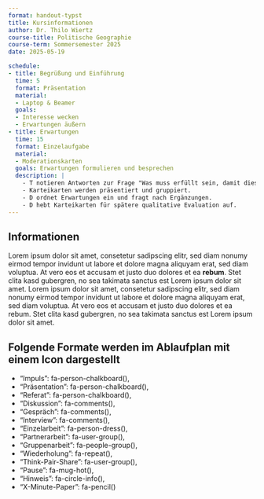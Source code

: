 ```yaml
---
format: handout-typst
title: Kursinformationen
author: Dr. Thilo Wiertz
course-title: Politische Geographie
course-term: Sommersemester 2025
date: 2025-05-19

schedule:
- title: Begrüßung und Einführung
  time: 5
  format: Präsentation
  material: 
  - Laptop & Beamer
  goals:
  - Interesse wecken
  - Erwartungen äußern
- title: Erwartungen
  time: 15
  format: Einzelaufgabe
  material:
  - Moderationskarten
  goals: Erwartungen formulieren und besprechen
  description: |
    - T notieren Antworten zur Frage "Was muss erfüllt sein, damit dieses Seminar für Sie ein Erfolg war?" auf Karteikarten.
    - Karteikarten werden präsentiert und gruppiert.
    - D ordnet Erwartungen ein und fragt nach Ergänzungen.
    - D hebt Karteikarten für spätere qualitative Evaluation auf.
---
```


## Informationen

Lorem ipsum dolor sit amet, consetetur sadipscing elitr, sed diam nonumy eirmod tempor invidunt ut labore et dolore magna aliquyam erat, sed diam voluptua. At vero eos et accusam et justo duo dolores et ea **rebum**. Stet clita kasd gubergren, no sea takimata sanctus est Lorem ipsum dolor sit amet. Lorem ipsum dolor sit amet, consetetur sadipscing elitr, sed diam nonumy eirmod tempor invidunt ut labore et dolore magna aliquyam erat, sed diam voluptua. At vero eos et accusam et justo duo dolores et ea rebum. Stet clita kasd gubergren, no sea takimata sanctus est Lorem ipsum dolor sit amet.

## Folgende Formate werden im Ablaufplan mit einem Icon dargestellt

- "Impuls": fa-person-chalkboard(),
- "Präsentation": fa-person-chalkboard(),
- "Referat": fa-person-chalkboard(),
- "Diskussion": fa-comments(),
- "Gespräch": fa-comments(),
- "Interview": fa-comments(),
- "Einzelarbeit": fa-person-dress(),
- "Partnerarbeit": fa-user-group(),
- "Gruppenarbeit": fa-people-group(),
- "Wiederholung": fa-repeat(),
- "Think-Pair-Share": fa-user-group(),
- "Pause": fa-mug-hot(),
- "Hinweis": fa-circle-info(),
- "X-Minute-Paper": fa-pencil()